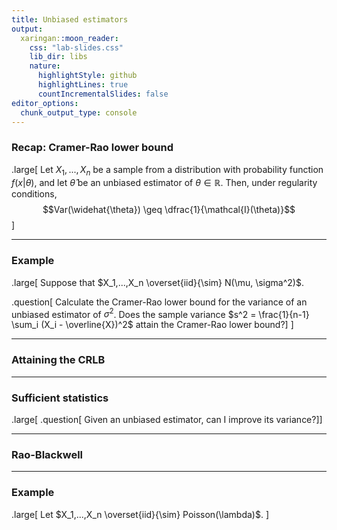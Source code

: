 ```yaml
---
title: Unbiased estimators
output:
  xaringan::moon_reader:
    css: "lab-slides.css"
    lib_dir: libs
    nature:
      highlightStyle: github
      highlightLines: true
      countIncrementalSlides: false
editor_options: 
  chunk_output_type: console
---
```


### Recap: Cramer-Rao lower bound

.large[
Let $X_1,...,X_n$ be a sample from a distribution with probability function $f(x|\theta)$, and let $\widehat{\theta}$ be an unbiased estimator of $\theta \in \mathbb{R}$. Then, under regularity conditions,
$$Var(\widehat{\theta}) \geq \dfrac{1}{\mathcal{I}(\theta)}$$
]

---

### Example

.large[
Suppose that $X_1,...,X_n \overset{iid}{\sim} N(\mu, \sigma^2)$.

.question[
Calculate the Cramer-Rao lower bound for the variance of an unbiased estimator of $\sigma^2$. Does the sample variance $s^2 = \frac{1}{n-1} \sum_i (X_i - \overline{X})^2$ attain the Cramer-Rao lower bound?
]
]

---

### Attaining the CRLB

---

### Sufficient statistics

.large[
.question[
Given an unbiased estimator, can I improve its variance?
]
]

---

### Rao-Blackwell

---

### Example

.large[
Let $X_1,...,X_n \overset{iid}{\sim} Poisson(\lambda)$. 
]